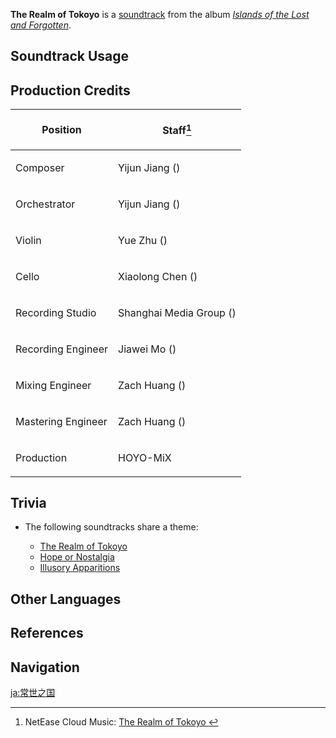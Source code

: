 {{Soundtrack Infobox
|image          = Islands of the Lost and Forgotten.png
|album          = Islands of the Lost and Forgotten
|disc           = 2
|number         = 51
|featured       =
|featured2      =
|featured3      =
|featured_disc  =
|featured_disc2 =
|featured_disc3 =
|youtube_id     = biPnQ11tHAs
|youtube_time   = 1
|spotify_id     = 2n7ZfRtpLHMLOQP87TC6rs
|previous       = Tearless Souls of Byakuya
|next           = Hope or Nostalgia
}}
'''The Realm of Tokoyo''' is a [[soundtrack]] from the album ''[[Islands of the Lost and Forgotten]]''.

==Soundtrack Usage==
{{Soundtrack Usage
|quest    = 
|location = Dainichi Mikoshi//Evernight
|domain   = 
}}

==Production Credits==
{| class="wikitable"
! Position
! Staff<ref>NetEase Cloud Music: [https://music.163.com/#/song?id=1937114376 The Realm of Tokoyo {{zh|常世之国}}]</ref>
|-
! Composer
| Yijun Jiang ({{zh|姜以君}})
|-
! Orchestrator
| Yijun Jiang ({{zh|姜以君}})
|-
! Violin
| Yue Zhu ({{zh|朱玥}})
|-
! Cello
| Xiaolong Chen ({{zh|陈小龙}})
|-
! Recording Studio
| Shanghai Media Group ({{zh|上海广播大厦}})
|-
! Recording Engineer
| Jiawei Mo ({{zh|莫家伟}})
|-
! Mixing Engineer
| Zach Huang ({{zh|黄巍}})
|-
! Mastering Engineer
| Zach Huang ({{zh|黄巍}})
|-
! Production
| HOYO-MiX
|}
<!--
==Gallery==
<gallery>
</gallery>
-->

==Trivia==
* <section begin="DainichiMikoshiTheme2" />The following soundtracks share a theme:
** [[The Realm of Tokoyo]]
** [[Hope or Nostalgia]]
** [[Illusory Apparitions]] <section end="DainichiMikoshiTheme2" />

==Other Languages==
{{Other Languages
|en      = The Realm of Tokoyo
|zhs     = 常世之国
|zhs_rm  = Chángshì zhī Guó
|zhs_tl  =
|ja      = 常世之国
|ja_rm   = Tokoyo no Kuni{{Assumed}}{{Sino|ja}}
|ja_tl   = 
}}

==References==
{{Reflist}}

==Navigation==
{{Soundtrack Navbox|Islands of the Lost and Forgotten}}

[[ja:常世之国]]